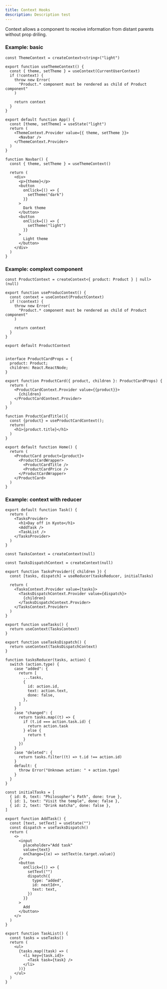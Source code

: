 ```yaml
---
title: Context Hooks
description: Description test
---
```


Context allows a component to receive information from distant parents without prop driling.

### Example: basic

```tsx title="component/product-context.tsx"
const ThemeContext = createContext<string>("light")

export function useThemeContext() {
  const { theme, setTheme } = useContext(CurrentUserContext)
  if (!context) {
    throw new Error(
      "Product.* component must be rendered as child of Product component"
    )

    return context
  }
}

export default function App() {
  const [theme, setTheme] = useState("light")
  return (
    <ThemeContext.Provider value={{ theme, setTheme }}>
      <Navbar />
    </ThemeContext.Provider>
  )
}

function Navbar() {
  const { theme, setTheme } = useThemeContext()

  return (
    <div>
      <p>{theme}</p>
      <button
        onClick={() => {
          setTheme("dark")
        }}
      >
        Dark theme
      </button>
      <button
        onClick={() => {
          setTheme("light")
        }}
      >
        Light theme
      </button>
    </div>
  )
}
```

### Example: complext component

```tsx title="component/product-context.tsx"
const ProductContext = createContext<{ product: Product } | null>(null)

export function useProducContext() {
  const context = useContext(ProductContext)
  if (!context) {
    throw new Error(
      "Product.* component must be rendered as child of Product component"
    )

    return context
  }
}

export default ProductContext
```

```tsx title="component/product-card.tsx"

interface ProductCardProps = {
  product: Product;
  children: React.ReactNode;
}

export function ProductCard({ product, children }: ProductCardProps) {
  return (
    <ProductCardContext.Provider value={{product}}>
      {children}
    </ProductCardContext.Provider>
  )
}

function ProductCardTitle(){
  const {product} = useProductCardContext();
  return(
    <h1>{product.title}</h1>
  )
}
```

```tsx title="app/page.tsx"
export default function Home() {
  return (
    <ProductCard product={product}>
      <ProductCardWrapper>
        <ProductCardTitle />
        <ProductCardPrice />
      </ProductCardWrapper>
    </ProductCard>
  )
}
```

### Example: context with reducer

```tsx title="app/page.tsx"
export default function Task() {
  return (
    <TasksProvider>
      <h1>Day off in Kyoto</h1>
      <AddTask />
      <TaskList />
    </TasksProvider>
  )
}
```

```tsx title="component/task-context.tsx"
const TasksContext = createContext(null)

const TasksDispatchContext = createContext(null)

export function TasksProvider({ children }) {
  const [tasks, dispatch] = useReducer(tasksReducer, initialTasks)

  return (
    <TasksContext.Provider value={tasks}>
      <TasksDispatchContext.Provider value={dispatch}>
        {children}
      </TasksDispatchContext.Provider>
    </TasksContext.Provider>
  )
}

export function useTasks() {
  return useContext(TasksContext)
}

export function useTasksDispatch() {
  return useContext(TasksDispatchContext)
}

function tasksReducer(tasks, action) {
  switch (action.type) {
    case "added": {
      return [
        ...tasks,
        {
          id: action.id,
          text: action.text,
          done: false,
        },
      ]
    }
    case "changed": {
      return tasks.map((t) => {
        if (t.id === action.task.id) {
          return action.task
        } else {
          return t
        }
      })
    }
    case "deleted": {
      return tasks.filter((t) => t.id !== action.id)
    }
    default: {
      throw Error("Unknown action: " + action.type)
    }
  }
}

const initialTasks = [
  { id: 0, text: "Philosopher’s Path", done: true },
  { id: 1, text: "Visit the temple", done: false },
  { id: 2, text: "Drink matcha", done: false },
]
```

```tsx title="component/add-task.tsx"
export function AddTask() {
  const [text, setText] = useState("")
  const dispatch = useTasksDispatch()
  return (
    <>
      <input
        placeholder="Add task"
        value={text}
        onChange={(e) => setText(e.target.value)}
      />
      <button
        onClick={() => {
          setText("")
          dispatch({
            type: "added",
            id: nextId++,
            text: text,
          })
        }}
      >
        Add
      </button>
    </>
  )
}
```

```tsx title="component/task-list.tsx"
export function TaskList() {
  const tasks = useTasks()
  return (
    <ul>
      {tasks.map((task) => (
        <li key={task.id}>
          <Task task={task} />
        </li>
      ))}
    </ul>
  )
}
```
